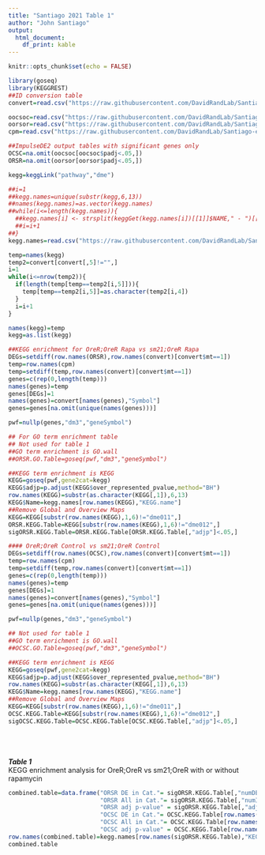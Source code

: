 ```yaml
---
title: "Santiago 2021 Table 1"
author: "John Santiago"
output:
  html_document:
    df_print: kable
---
```


```r
knitr::opts_chunk$set(echo = FALSE)
```

```r

library(goseq)
library(KEGGREST)
##ID conversion table
convert=read.csv("https://raw.githubusercontent.com/DavidRandLab/Santiago-et-al-2021-BMC-Genomics/main/Data%20Files/FBgnConversionTable.csv",row.names=1)

oocsoc=read.csv("https://raw.githubusercontent.com/DavidRandLab/Santiago-et-al-2021-BMC-Genomics/main/Data%20Files/ImpulseDE%20Outputs/Table%20S3G%20OOC-SOC.csv",row.names=1)
oorsor=read.csv("https://raw.githubusercontent.com/DavidRandLab/Santiago-et-al-2021-BMC-Genomics/main/Data%20Files/ImpulseDE%20Outputs/Table%20S3H%20OOR-SOR.csv",row.names=1)
cpm=read.csv("https://raw.githubusercontent.com/DavidRandLab/Santiago-et-al-2021-BMC-Genomics/main/Data%20Files/Trimmed.CPM.data.csv",row.names=1)

##ImpulseDE2 output tables with significant genes only
OCSC=na.omit(oocsoc[oocsoc$padj<.05,])
ORSR=na.omit(oorsor[oorsor$padj<.05,])

kegg=keggLink("pathway","dme")

##i=1
##kegg.names=unique(substr(kegg,6,13))
##names(kegg.names)=as.vector(kegg.names)
##while(i<=length(kegg.names)){
  ##kegg.names[i] <- strsplit(keggGet(kegg.names[i])[[1]]$NAME," - ")[[1]][1]
  ##i=i+1
##}
kegg.names=read.csv("https://raw.githubusercontent.com/DavidRandLab/Santiago-et-al-2021-BMC-Genomics/main/Data%20Files/kegg.names.csv",row.names=1)

temp=names(kegg)
temp2=convert[convert[,5]!="",]
i=1
while(i<=nrow(temp2)){
  if(length(temp[temp==temp2[i,5]])){
    temp[temp==temp2[i,5]]=as.character(temp2[i,4])
  }
  i=i+1
}

names(kegg)=temp
kegg=as.list(kegg)

```


```r
##KEGG enrichment for OreR;OreR Rapa vs sm21;OreR Rapa
DEGs=setdiff(row.names(ORSR),row.names(convert)[convert$mt==1])
temp=row.names(cpm)
temp=setdiff(temp,row.names(convert)[convert$mt==1])
genes=c(rep(0,length(temp)))
names(genes)=temp
genes[DEGs]=1
names(genes)=convert[names(genes),"Symbol"]
genes=genes[na.omit(unique(names(genes)))]

pwf=nullp(genes,"dm3","geneSymbol")

## For GO term enrichment table
## Not used for table 1
##GO term enrichment is GO.wall
##ORSR.GO.Table=goseq(pwf,"dm3","geneSymbol")

##KEGG term enrichment is KEGG
KEGG=goseq(pwf,gene2cat=kegg)
KEGG$adjp=p.adjust(KEGG$over_represented_pvalue,method="BH")
row.names(KEGG)=substr(as.character(KEGG[,1]),6,13)
KEGG$Name=kegg.names[row.names(KEGG),"KEGG.name"]
##Remove Global and Overview Maps
KEGG=KEGG[substr(row.names(KEGG),1,6)!="dme011",]
ORSR.KEGG.Table=KEGG[substr(row.names(KEGG),1,6)!="dme012",]
sigORSR.KEGG.Table=ORSR.KEGG.Table[ORSR.KEGG.Table[,"adjp"]<.05,]
```


```r
#### OreR;OreR Control vs sm21;OreR Control
DEGs=setdiff(row.names(OCSC),row.names(convert)[convert$mt==1])
temp=row.names(cpm)
temp=setdiff(temp,row.names(convert)[convert$mt==1])
genes=c(rep(0,length(temp)))
names(genes)=temp
genes[DEGs]=1
names(genes)=convert[names(genes),"Symbol"]
genes=genes[na.omit(unique(names(genes)))]

pwf=nullp(genes,"dm3","geneSymbol")

## Not used for table 1
##GO term enrichment is GO.wall
##OCSC.GO.Table=goseq(pwf,"dm3","geneSymbol")

##KEGG term enrichment is KEGG
KEGG=goseq(pwf,gene2cat=kegg)
KEGG$adjp=p.adjust(KEGG$over_represented_pvalue,method="BH")
row.names(KEGG)=substr(as.character(KEGG[,1]),6,13)
KEGG$Name=kegg.names[row.names(KEGG),"KEGG.name"]
##Remove Global and Overview Maps
KEGG=KEGG[substr(row.names(KEGG),1,6)!="dme011",]
OCSC.KEGG.Table=KEGG[substr(row.names(KEGG),1,6)!="dme012",]
sigOCSC.KEGG.Table=OCSC.KEGG.Table[OCSC.KEGG.Table[,"adjp"]<.05,]
```

<br  /><br  /><br  />
***Table 1***<br  />
KEGG enrichment analysis for OreR;OreR vs sm21;OreR with or without rapamycin
```r
combined.table=data.frame("ORSR DE in Cat."= sigORSR.KEGG.Table[,"numDEInCat"], 
                          "ORSR All in Cat."= sigORSR.KEGG.Table[,"numInCat"], 
                          "ORSR adj p-value" = sigORSR.KEGG.Table[,"adjp"], 
                          "OCSC DE in Cat."= OCSC.KEGG.Table[row.names(sigORSR.KEGG.Table),"numDEInCat"], 
                          "OCSC All in Cat."= OCSC.KEGG.Table[row.names(sigORSR.KEGG.Table),"numInCat"], 
                          "OCSC adj p-value" = OCSC.KEGG.Table[row.names(sigORSR.KEGG.Table),"adjp"])
row.names(combined.table)=kegg.names[row.names(sigORSR.KEGG.Table),"KEGG.Name"]
combined.table
```
